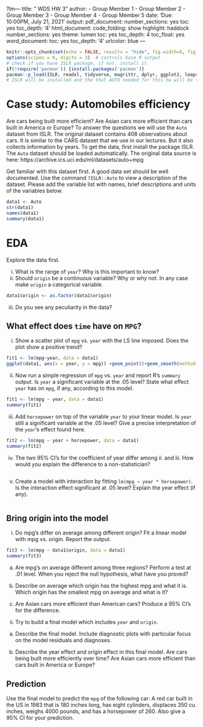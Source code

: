 ?lm---
title: " WDS HW 3"
author:
- Group Member 1
- Group Member 2
- Group Member 3
- Group Member 4
- Group Member 5
date: 'Due: 10:00PM,  July 21, 2021'
output:
  pdf_document:
    number_sections: yes
    toc: yes
    toc_depth: '4'
  html_document:
    code_folding: show
    highlight: haddock
    number_sections: yes
    theme: lumen
    toc: yes
    toc_depth: 4
    toc_float: yes
  word_document:
    toc: yes
    toc_depth: '4'
urlcolor: blue
---


```r
knitr::opts_chunk$set(echo = FALSE, results = "hide", fig.width=8, fig.height=4)
options(scipen = 0, digits = 3)  # controls base R output
# check if you have ISLR package, if not, install it
if(!require('pacman')) {install.packages('pacman')}
pacman::p_load(ISLR, readxl, tidyverse, magrittr, dplyr, ggplot2, leaps, car, contrast) 
# ISLR will be installed and the that AUTO needed for this hw will be there
```


\pagebreak



# Case study: Automobiles efficiency

Are cars being built more efficient? Are Asian cars more efficient than cars built in America or Europe? To answer the questions we will use the `Auto` dataset from ISLR. The original dataset contains 408 observations about cars. It is similar to the CARS dataset that we use in our lectures. But it also collects information by years. To get the data, first install the package ISLR. The `Auto` dataset should be loaded automatically. The original data source is here: https://archive.ics.uci.edu/ml/datasets/auto+mpg

Get familiar with this dataset first. A good data set should be well documented. Use the command `?ISLR::Auto` to view a description of the dataset. Please add the variable list with names, brief descriptions and units of the variables below. 

```r
data1 <- Auto
str(data1)
names(data1)
summary(data1)
```

# EDA

Explore the data first. 

i. What is the range of `year`? Why is this important to know?
ii. Should `origin` be a continuous variable? Why or why not. In any case make `origin` a categorical variable.

```r
data1$origin <- as.factor(data1$origin)
```

iii. Do you see any peculiarity in the data? 


## What effect does `time` have on `MPG`?

i. Show a scatter plot of `mpg` vs. `year` with the LS line imposed. Does the plot show a positive trend? 
```r
fit1 <- lm(mpg~year, data = data1)
ggplot(data1, aes(x = year, y = mpg)) +geom_point()+geom_smooth(method = "lm", formula = 'y~x', se=F)
```



ii. Now run a simple regression of `mpg` vs. `year` and report R's `summary` output. Is `year` a significant variable at the .05 level? State what effect `year` has on `mpg`, if any, according to this model. 
```r
fit1 <- lm(mpg ~ year, data = data1) 
summary(fit1)
```


iii. Add `horsepower` on top of the variable `year` to your linear model. Is `year` still a significant variable at the .05 level? Give a precise interpretation of the `year`'s effect found here. 
```r
fit2 <- lm(mpg ~ year + horsepower, data = data1) 
summary(fit2)
```

iv. The two 95% CI's for the coefficient of year differ among ii. and iii. How would you explain the difference to a non-statistician?

```r


```


v. Create a model with interaction by fitting `lm(mpg ~ year * horsepower)`. Is the interaction effect significant at .05 level? Explain the year effect (if any). 

```r

```


<!-- ## Categorical predictors -->

<!-- Remember that the same variable can play different roles! Take a quick look at the variable `cylinders`, and try to use this variable in the following analyses wisely. We all agree that a larger number of cylinders will lower mpg. However, we can interpret `cylinders` as either a continuous (numeric) variable or a categorical variable. -->

<!-- a) Fit a model that treats `cylinders` as a continuous/numeric variable. Is `cylinders` significant at the 0.01 level? What effect does `cylinders` play in this model? -->

<!-- b) Fit a model that treats `cylinders` as a categorical/factor. Is `cylinders` significant at the .01 level? What is the effect of `cylinders` in this model? Describe the `cylinders` effect over `mpg`.  -->

<!-- c) What are the fundamental differences between treating `cylinders` as a continuous and categorical variable in your models?  -->


## Bring origin into the model

i. Do mpg's differ on average among different origin? Fit a linear model with mpg vs. origin. Report the output. 
```r
fit3 <- lm(mpg ~ data1$origin, data = data1) 
summary(fit3)
```


a) Are mpg's on average different among three regions? Perform a test at .01 level. When you reject the null hypothesis, what have you proved? 

b) Describe on average which origin has the highest mpg and what it is. Which origin has the smallest mpg on average and what is it?

c) Are Asian cars more efficient than American cars? Produce a 95% CI's for the difference. 

ii. Try to build a final model which includes `year` and `origin`. 

a) Describe the final model. Include diagnostic plots with particular focus on the model residuals and diagnoses.

b) Describe the year effect and origin effect in this final model.
Are cars being built more efficiently over time? Are Asian cars more efficient than cars built in America or Europe?

## Prediction

Use the final model to predict the `mpg` of the following car: A red car built in the US in 1983 that is 180 inches long, has eight cylinders, displaces 350 cu. inches, weighs 4000 pounds, and has a horsepower of 260. Also give a 95% CI for your prediction.








